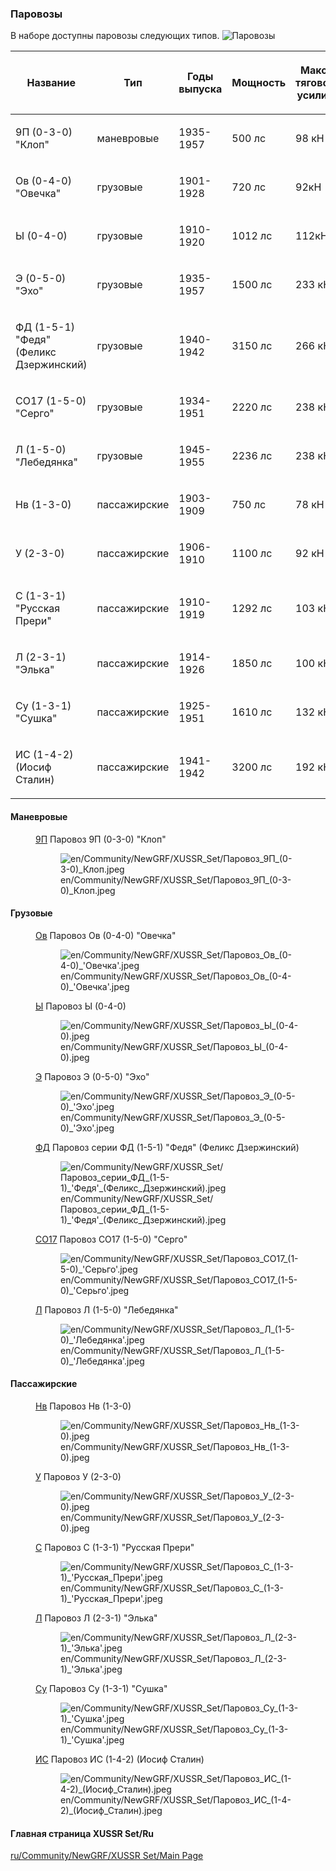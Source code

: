 === Паровозы ===
В наборе доступны паровозы следующих типов.
[[File:en/Паровозы.png|frame| Паровозы]]

{|class="wikitable sortable"
|-
! Название
! Тип
! Годы выпуска
! Мощность
! Макс. тяговое усилие
|-
|9П (0-3-0) "Клоп"
|маневровые
|1935-1957
|500 лс
|98 кН
|-
| Ов (0-4-0) "Овечка"
|грузовые
| 1901-1928
| 720 лс
| 92кН
|-
|  Ы (0-4-0) 
|грузовые
| 1910-1920
| 1012 лс
| 112кН
|-
|  Э (0-5-0) "Эхо"
|грузовые
| 1935-1957
| 1500 лс
| 233 кН
|-
| ФД (1-5-1) "Федя" (Феликс Дзержинский)
|грузовые
| 1940-1942
| 3150 лс
|266 кН
|-
| СО17 (1-5-0) "Серго"
|грузовые
| 1934-1951
| 2220 лс
| 238 кН
|-
| Л (1-5-0) "Лебедянка"
|грузовые
| 1945-1955
| 2236 лс
| 238 кН
|-
|Нв (1-3-0)
|пассажирские
| 1903-1909
| 750 лс
| 78 кН
|-
|У (2-3-0) 
|пассажирские
| 1906-1910
| 1100 лс
| 92 кН
|-
| С (1-3-1) "Русская Прери"
|пассажирские
| 1910-1919
|1292 лс
| 103 кН
|-
| Л (2-3-1) "Элька"
|пассажирские
| 1914-1926
| 1850 лс
| 100 кН
|-
| Су (1-3-1) "Сушка"
|пассажирские
| 1925-1951
| 1610 лс
| 132 кН
|-
| ИС (1-4-2) (Иосиф Сталин)
|пассажирские
| 1941-1942
| 3200 лс
| 192 кН
|}

==== Маневровые==== 
: [https://ru.wikipedia.org/wiki/9П 9П] Паровоз 9П (0-3-0) "Клоп"
:[[File:en/Community/NewGRF/XUSSR Set/Паровоз 9П (0-3-0) Клоп.jpeg]]

====Грузовые====
: [https://ru.wikipedia.org/wiki/Паровоз_О#.D0.9F.D0.B0.D1.80.D0.BE.D0.B2.D0.BE.D0.B7.D1.8B_.D1.81.D0.B5.D1.80.D0.B8.D0.B9_.D0.9E.D0.B2_.D0.B8_.D0.9E.D0.BA Ов] Паровоз Ов (0-4-0) "Овечка"
:[[File:en/Community/NewGRF/XUSSR Set/Паровоз Ов (0-4-0) 'Овечка'.jpeg]]

: [https://ru.wikipedia.org/wiki/Паровоз_Ы Ы] Паровоз Ы (0-4-0) 
:[[File:en/Community/NewGRF/XUSSR Set/Паровоз Ы (0-4-0).jpeg]] 

: [https://ru.wikipedia.org/wiki/Паровоз_Э Э] Паровоз Э (0-5-0) "Эхо"
:[[File:en/Community/NewGRF/XUSSR Set/Паровоз Э (0-5-0) 'Эхо'.jpeg]]

: [https://ru.wikipedia.org/wiki/ФД ФД] Паровоз серии ФД (1-5-1) "Федя" (Феликс Дзержинский)
:[[File:en/Community/NewGRF/XUSSR Set/Паровоз серии ФД (1-5-1) 'Федя' (Феликс Дзержинский).jpeg]]

: [https://ru.wikipedia.org/wiki/СО_(паровоз) СО17] Паровоз СО17 (1-5-0) "Серго"
:[[File:en/Community/NewGRF/XUSSR Set/Паровоз СО17 (1-5-0) 'Серьго'.jpeg]]

: [https://ru.wikipedia.org/wiki/Паровоз_Л Л] Паровоз Л (1-5-0) "Лебедянка"
:[[File:en/Community/NewGRF/XUSSR Set/Паровоз Л (1-5-0) 'Лебедянка'.jpeg]]

====Пассажирские====

: [https://ru.wikipedia.org/wiki/Паровоз_Н Нв] Паровоз Нв (1-3-0)
:[[File:en/Community/NewGRF/XUSSR Set/Паровоз Нв (1-3-0).jpeg]] 

: [https://ru.wikipedia.org/wiki/Паровоз_У У] Паровоз У (2-3-0) 
:[[File:en/Community/NewGRF/XUSSR Set/Паровоз У (2-3-0).jpeg]]

: [https://ru.wikipedia.org/wiki/Паровоз_С С] Паровоз С (1-3-1) "Русская Прери"
:[[File:en/Community/NewGRF/XUSSR Set/Паровоз С (1-3-1) 'Русская Прери'.jpeg]]

: [https://ru.wikipedia.org/wiki/Паровоз_Л Л] Паровоз Л (2-3-1) "Элька"
: [[File:en/Community/NewGRF/XUSSR Set/Паровоз Л (2-3-1) 'Элька'.jpeg]]

: [https://ru.wikipedia.org/wiki/Су_(паровоз) Су]  Паровоз Су (1-3-1) "Сушка"
:[[File:en/Community/NewGRF/XUSSR Set/Паровоз Су (1-3-1) 'Сушка'.jpeg]]

: [https://ru.wikipedia.org/wiki/ИС_(паровоз) ИС] Паровоз ИС (1-4-2) (Иосиф Сталин)
:[[File:en/Community/NewGRF/XUSSR Set/Паровоз ИС (1-4-2) (Иосиф Сталин).jpeg]]

====Главная страница XUSSR Set/Ru====
[[ru/Community/NewGRF/XUSSR Set/Main Page]]
